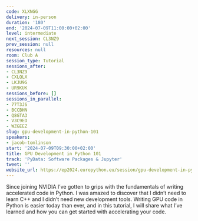 ```yaml
---
code: XLXNGG
delivery: in-person
duration: '180'
end: '2024-07-09T11:00:00+02:00'
level: intermediate
next_session: CL3NZ9
prev_session: null
resources: null
room: Club A
session_type: Tutorial
sessions_after:
- CL3NZ9
- CXLQLX
- LKJU9G
- UR9KUK
sessions_before: []
sessions_in_parallel:
- 77T3JS
- BCCBHN
- Q8GTA3
- V3C9ED
- WZGEEZ
slug: gpu-development-in-python-101
speakers:
- jacob-tomlinson
start: '2024-07-09T09:30:00+02:00'
title: GPU Development in Python 101
track: 'PyData: Software Packages & Jupyter'
tweet: ''
website_url: https://ep2024.europython.eu/session/gpu-development-in-python-101
---
```


Since joining NVIDIA I’ve gotten to grips with the fundamentals of writing accelerated code in Python. I was amazed to discover that I didn’t need to learn C++ and I didn’t need new development tools. Writing GPU code in Python is easier today than ever, and in this tutorial, I will share what I’ve learned and how you can get started with accelerating your code.
